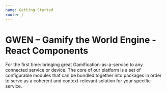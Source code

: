 ```yaml
---
name: Getting Started
route: /
---
```


# GWEN – Gamify the World Engine - React Components

For the first time: bringing great Gamification-as-a-service to any connected service or device.
The core of our platform is a set of configurable modules that can be bundled together into packages in order to serve as a coherent and context-relevant solution for your specific service.
